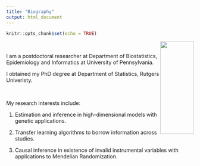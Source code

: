 ```yaml
---
title: "Biography"
output: html_document
---
```


```r
knitr::opts_chunk$set(echo = TRUE)
```


<img align="right" width="90" height="250" src="me2.jpg">

&nbsp;

I am a postdoctoral researcher at Department of Biostatistics, Epidemiology and Informatics at University of Pennsylvania. 

I obtained my PhD degree at Department of Statistics, Rutgers Univeristy.

&nbsp;
&nbsp;

My research interests include:

1. Estimation and inference in high-dimensional models with genetic applications. 

2. Transfer learning algorithms to borrow information across studies.

3. Causal inference in existence of invalid instrumental variables with applications to Mendelian Randomization.



